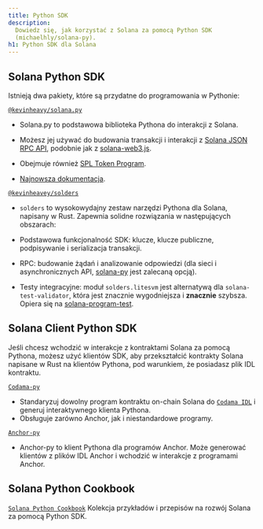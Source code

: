 ```yaml
---
title: Python SDK
description:
  Dowiedz się, jak korzystać z Solana za pomocą Python SDK
  (michaelhly/solana-py).
h1: Python SDK dla Solana
---
```


## Solana Python SDK

Istnieją dwa pakiety, które są przydatne do programowania w Pythonie:

[`@kevinheavy/solana.py`](https://github.com/michaelhly/solana-py)

- Solana.py to podstawowa biblioteka Pythona do interakcji z Solana.
- Możesz jej używać do budowania transakcji i interakcji z
  [Solana JSON RPC API](/docs/rpc), podobnie jak z
  [solana-web3.js](https://github.com/solana-labs/solana-web3.js/).

- Obejmuje również [SPL Token Program](https://spl.solana.com/token).

- [Najnowsza dokumentacja](https://michaelhly.github.io/solana-py/).

[`@kevinheavey/solders`](https://github.com/kevinheavey/solders)

- `solders` to wysokowydajny zestaw narzędzi Pythona dla Solana, napisany w
  Rust. Zapewnia solidne rozwiązania w następujących obszarach:

- Podstawowa funkcjonalność SDK: klucze, klucze publiczne, podpisywanie i
  serializacja transakcji.
- RPC: budowanie żądań i analizowanie odpowiedzi (dla sieci i asynchronicznych
  API, [solana-py](https://michaelhly.github.io/solana-py/rpc/async_api/) jest
  zalecaną opcją).
- Testy integracyjne: moduł `solders.litesvm` jest alternatywą dla
  `solana-test-validator`, która jest znacznie wygodniejsza i **znacznie**
  szybsza. Opiera się na
  [solana-program-test](https://crates.io/crates/solana-program-test).

## Solana Client Python SDK

Jeśli chcesz wchodzić w interakcje z kontraktami Solana za pomocą Pythona,
możesz użyć klientów SDK, aby przekształcić kontrakty Solana napisane w Rust na
klientów Pythona, pod warunkiem, że posiadasz plik IDL kontraktu.

[`Codama-py`](https://www.npmjs.com/package/codama-py)

- Standaryzuj dowolny program kontraktu on-chain Solana do
  [`Codama IDL`](https://github.com/codama-idl/codama) i generuj interaktywnego
  klienta Pythona.
- Obsługuje zarówno Anchor, jak i niestandardowe programy.

[`Anchor-py`](https://github.com/kevinheavey/anchorpy)

- Anchor-py to klient Pythona dla programów Anchor. Może generować klientów z
  plików IDL Anchor i wchodzić w interakcje z programami Anchor.

## Solana Python Cookbook

[`Solana Python Cookbook`](/developers/cookbook) Kolekcja przykładów i przepisów
na rozwój Solana za pomocą Python SDK.